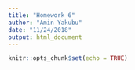 ```yaml
---
title: "Homework 6"
author: "Amin Yakubu"
date: "11/24/2018"
output: html_document
---
```


```r
knitr::opts_chunk$set(echo = TRUE)
```


